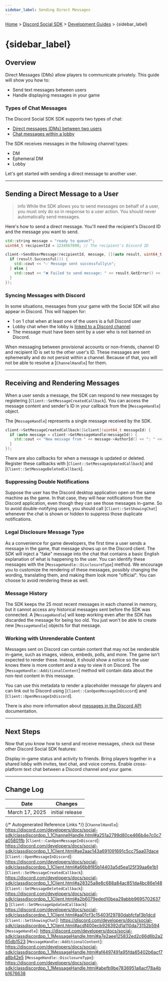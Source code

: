 ```yaml
---
sidebar_label: Sending Direct Messages
---
```


[Home](/docs/intro) > [Discord Social SDK](/docs/discord-social-sdk/overview) > [Development Guides](/docs/discord-social-sdk/development-guides) > {sidebar_label}

# {sidebar_label}

<LimitedAccessCallout />

## Overview

Direct Messages (DMs) allow players to communicate privately. This guide will show you how to:

- Send text messages between users
- Handle displaying messages in your game

### Types of Chat Messages

The Discord Social SDK SDK supports two types of chat:

- [Direct messages (DMs) between two users](/docs/discord-social-sdk/development-guides/sending-direct-messages#sending-a-direct-message-to-a-user)
- [Chat messages within a lobby](/docs/discord-social-sdk/development-guides/managing-lobbies#sending-messages-to-a-lobby)

The SDK receives messages in the following channel types:

- DM
- Ephemeral DM
- Lobby

Let's get started with sending a direct message to another user.

---

## Sending a Direct Message to a User

> info
> While the SDK allows you to send messages on behalf of a user, you must only do so in response to a user action. You should never automatically send messages.

Here's how to send a direct message. You'll need the recipient's Discord ID and the message you want to send.

```cpp
std::string message = "ready to queue?";
uint64_t recipientId = 1234567890; // The recipient's Discord ID

client->SendUserMessage(recipientId, message, [](auto result, uint64_t messageId) {
  if (result.Successful()) {
    std::cout << "✅ Message sent successfully\n";
  } else {
    std::cout << "❌ Failed to send message: " << result.GetError() << "\n";
  }
});
```

### Syncing Messages with Discord

In some situations, messages from your game with the Social SDK will also appear in Discord. This will happen for:

- 1 on 1 chat when at least one of the users is a full Discord user
- Lobby chat when the lobby is [linked to a Discord channel](/docs/discord-social-sdk/development-guides_LINKED_CHANNELS)
- The message must have been sent by a user who is not banned on Discord.

When messaging between provisional accounts or non-friends, channel ID and recipient ID is set to the other user's ID. These messages are sent ephemerally and do not persist within a channel. Because of that, you will not be able to resolve a [`ChannelHandle`] for them.

---

## Receiving and Rendering Messages

When a user sends a message, the SDK can respond to new messages by registering [`Client::SetMessageCreatedCallback`]. You can access the message content and sender's ID in your callback from the [`MessageHandle`] object.

The [`MessageHandle`] represents a single message received by the SDK.

```cpp
client->SetMessageCreatedCallback([&client](uint64_t messageId) {
  if (auto message = client->GetMessageHandle(messageId)) {
    std::cout << "New message from " << message->AuthorId() << ": " << message->Content() << "\n";
  }
});
```

There are also callbacks for when a message is updated or deleted. Register these callbacks with [`Client::SetMessageUpdatedCallback`] and [`Client::SetMessageDeletedCallback`].

### Suppressing Double Notifications

Suppose the user has the Discord desktop application open on the same machine as the game. In that case, they will hear notifications from the Discord application, even though they can see those messages in-game. So to avoid double-notifying users, you should call [`Client::SetShowingChat`] whenever the chat is shown or hidden to suppress those duplicate notifications.

### Legal Disclosure Message Type

As a convenience for game developers, the first time a user sends a message in the game, that message shows up on the Discord client. The SDK will inject a "fake" message into the chat that contains a basic English explanation of what is happening to the user. You can identify these messages with the [`MessageHandle::DisclosureType`] method. We encourage you to customize the rendering of these messages, possibly changing the wording, translating them, and making them look more "official". You can choose to avoid rendering these as well.

### Message History

The SDK keeps the 25 most recent messages in each channel in memory, but it cannot access any historical messages sent before the SDK was connected. A [`MessageHandle`] will keep working even after the SDK has discarded the message for being too old. You just won't be able to create new [`MessageHandle`] objects for that message.

### Working with Unrenderable Content

Messages sent on Discord can contain content that may not be renderable in-game, such as images, videos, embeds, polls, and more. The game isn't expected to render these. Instead, it should show a notice so the user knows there is more content and a way to view it on Discord. The [`MessageHandle::AdditionalContent`] method will contain data about the non-text content in this message.

You can use this metadata to render a placeholder message for players and can link out to Discord using [`Client::CanOpenMessageInDiscord`] and [`Client::OpenMessageInDiscord`].

There is also more information about [messages in the Discord API](/docs/resources/message) documentation.

---

## Next Steps

Now that you know how to send and receive messages, check out these other Discord Social SDK features:

<Container>
  <Card title="Setting Rich Presence" link="/docs/discord-social-sdk/development-guides/setting-rich-presence" icon="UserStatusIcon">
    Display in-game status and activity to friends.
  </Card>
  <Card title="Managing Lobbies" link="/docs/discord-social-sdk/development-guides/managing-lobbies" icon="DoorEnterIcon">
    Bring players together in a shared lobby with invites, text chat, and voice comms.
  </Card>
  <Card title="Linked Channels" link="/docs/discord-social-sdk/development-guides_LINKED_CHANNELS" icon="TextControllerIcon">
    Enable cross-platform text chat between a Discord channel and your game.
  </Card>
</Container>

<SupportCallout />

---

## Change Log

| Date           | Changes         |
|----------------|-----------------|
| March 17, 2025 | initial release |

{/* Autogenerated Reference Links */}
[`ChannelHandle`]: https://discord.com/developers/docs/social-sdk/classdiscordpp_1_1ChannelHandle.html#a251a2799d80ce466b4e7c0c7a05801fb
[`Client::CanOpenMessageInDiscord`]: https://discord.com/developers/docs/social-sdk/classdiscordpp_1_1Client.html#ae2aac143a691091691c5cc75aa07dace
[`Client::OpenMessageInDiscord`]: https://discord.com/developers/docs/social-sdk/classdiscordpp_1_1Client.html#a66b8f85b14403a5d5ea125f39aa6e1b1
[`Client::SetMessageCreatedCallback`]: https://discord.com/developers/docs/social-sdk/classdiscordpp_1_1Client.html#a28325a8e8c688a84ac851da4bc86e148
[`Client::SetMessageDeletedCallback`]: https://discord.com/developers/docs/social-sdk/classdiscordpp_1_1Client.html#a2b6079eded10bea29abbb9695702637b
[`Client::SetMessageUpdatedCallback`]: https://discord.com/developers/docs/social-sdk/classdiscordpp_1_1Client.html#aa01cf3c15403f29780dabfcfaf3b1dcd
[`Client::SetShowingChat`]: https://discord.com/developers/docs/social-sdk/classdiscordpp_1_1Client.html#acdf400ecb926392d1a110da73152b594
[`MessageHandle`]: https://discord.com/developers/docs/social-sdk/classdiscordpp_1_1MessageHandle.html#a7e2aee125832ed2c66d6b2a265db1523
[`MessageHandle::AdditionalContent`]: https://discord.com/developers/docs/social-sdk/classdiscordpp_1_1MessageHandle.html#af4497491a95fda65402b6acf7a8b42e5
[`MessageHandle::DisclosureType`]: https://discord.com/developers/docs/social-sdk/classdiscordpp_1_1MessageHandle.html#abefb9be7836951a6acf78a4bb1676638